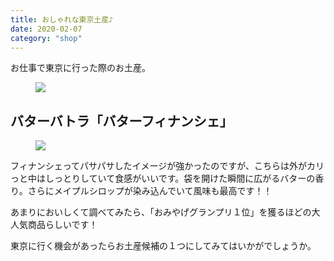 ```yaml
---
title: おしゃれな東京土産♪
date: 2020-02-07
category: "shop"
---
```


お仕事で東京に行った際のお土産。

<figure><img src={require("./IMG_0242.jpg")} /><figcaption></figcaption></figure>

## バターバトラ「バターフィナンシェ」

<figure><img src={require("./IMG_0257.jpg")} /><figcaption></figcaption></figure>

フィナンシェってパサパサしたイメージが強かったのですが、こちらは外がカリっと中はしっとりしていて食感がいいです。袋を開けた瞬間に広がるバターの香り。さらにメイプルシロップが染み込んでいて風味も最高です！！

あまりにおいしくて調べてみたら、「おみやげグランプリ１位」を獲るほどの大人気商品らしいです！

東京に行く機会があったらお土産候補の１つにしてみてはいかがでしょうか。




